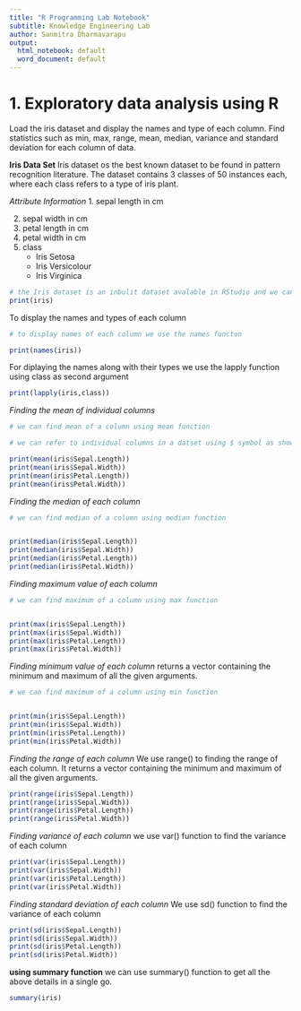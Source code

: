 ```yaml
---
title: "R Programming Lab Notebook"
subtitle: Knowledge Engineering Lab
author: Sanmitra Dharmavarapu
output:
  html_notebook: default
  word_document: default
---
```



# 1. Exploratory data analysis using R
Load the iris dataset and display the names and type of each column. 
Find statistics such as min, max, range, mean, median, variance and standard deviation for each column of data.

**Iris Data Set**
Iris dataset os the best known dataset to be found in pattern recognition literature. The dataset contains 3 classes of 50 instances each, where each class refers to a type of iris plant.

*Attribute Information*
1. sepal length in cm

2. sepal width in cm
3. petal length in cm
4. petal width in cm
5. class
    + Iris Setosa
    + Iris Versicolour
    + Iris Virginica
    

```r

# the Iris dataset is an inbulit dataset avalable in RStudio and we can use it using iris identifier 
print(iris)

```

To display the names and types of each column

```r
# to display names of each column we use the names functon

print(names(iris))
```

For diplaying the names along with their types we use the lapply function using class as second argument

```r
print(lapply(iris,class))
```

*Finding the mean of individual columns*

```r
# we can find mean of a column using mean function

# we can refer to individual columns in a datset using $ symbol as showin below

print(mean(iris$Sepal.Length))
print(mean(iris$Sepal.Width))
print(mean(iris$Petal.Length))
print(mean(iris$Petal.Width))

```

*Finding the median of each column*
```r
# we can find median of a column using median function


print(median(iris$Sepal.Length))
print(median(iris$Sepal.Width))
print(median(iris$Petal.Length))
print(median(iris$Petal.Width))
```

*Finding maximum value of each column*
```r
# we can find maximum of a column using max function


print(max(iris$Sepal.Length))
print(max(iris$Sepal.Width))
print(max(iris$Petal.Length))
print(max(iris$Petal.Width))

```

*Finding minimum value of each column*
returns a vector containing the minimum and maximum of all the given arguments.
```r
# we can find maximum of a column using min function


print(min(iris$Sepal.Length))
print(min(iris$Sepal.Width))
print(min(iris$Petal.Length))
print(min(iris$Petal.Width))

```

*Finding the range of each column*
We use range() to finding the range of each column. It returns a vector containing the minimum and maximum of all the given arguments.

```r

print(range(iris$Sepal.Length))
print(range(iris$Sepal.Width))
print(range(iris$Petal.Length))
print(range(iris$Petal.Width))

```

*Finding variance of each column*
we use var() function to find the variance of each column
```r

print(var(iris$Sepal.Length))
print(var(iris$Sepal.Width))
print(var(iris$Petal.Length))
print(var(iris$Petal.Width))

```

*Finding standard deviation of each column*
We use sd() function to find the variance of each column
```r

print(sd(iris$Sepal.Length))
print(sd(iris$Sepal.Width))
print(sd(iris$Petal.Length))
print(sd(iris$Petal.Width))

```

**using summary function**
we can use summary() function to get all the above details in a single go.
```r
summary(iris)
```

